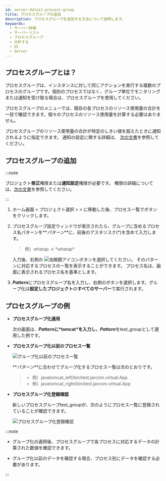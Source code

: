 ```yaml
---
id: server-detail-process-group
title: プロセスグループの追加
description: プロセスグループを追加する方法について説明します。
keywords:
  - サーバー詳細
  - サーバーリスト
  - プロセスグループ
  - 分析する
  - UI
  - Server
---
```


## プロセスグループとは？

プロセスグループは、インスタンスに対して同じアクションを実行する複数のプロセスのグループです。個別のプロセスではなく、グループ単位でモニタリングまたは通知を受け取る場合は、プロセスグループを使用してください。

プロセスグループのメニューでは、既存の各プロセスのリソース使用量の合計を一目で確認できます。個々のプロセスのリソース使用量を計算する必要はありません。

プロセスグループのリソース使用量の合計が特定のしきい値を超えたときに通知されるように指定できます。
通知の設定に関する詳細は、 [次の文書](warning-notice#process-event)を参照してください。

## プロセスグループの追加

:::note

プロジェクト**修正**権限または**通知設定**権限が必要です。 権限の詳細については、[次の文書](../project/project-structure#project-auth)を参照してください。

:::

1. ホーム画面 &gt; プロジェクト選択 &gt; <Cmdname sid="side_serverList" className="uitext" /> &gt; <Cmdname sid="side_serverDetail" className="uitext" />に移動した後、プロセス一覧で<Cmdname sid="groupby" className="uitext" />ボタンをクリックします。

   <ImgLang img='server-detail-process.png' desc='サーバー詳細プロセス一覧'/>

2. プロセスグループ設定ウィンドウが表示されたら、グループに含めるプロセス名パターンを**_パターン_**に、前後のアスタリスク(\*)を含めて入力します。

   > 例）whatap → \*whatap\*

   <ImgLang img='server-detail-process-group.png' desc='サーバー詳細プロセス一覧グループ化'/>

   入力後、右側の ![虫眼鏡アイコン](/img/ic-search.svg)ボタンを選択してください。 そのパターンに対応するプロセスの一覧を表示することができます。 プロセス名は、画面に表示されるプロセス名を基準とします。

3. **_Pattern_**<Cmdname sid="alias" className="uitext" />にプロセスグループ名を入力し、右側の<Cmdname sid="apply" className="uitext" />ボタンを選択します。グループ化は**設定したプロジェクト**の**すべてのサーバー**で実行されます。

## プロセスグループの例

- **プロセスグループ化適用**

  次の画面は、**_Pattern_**に\*tomcat\*を入力し、**_Pattern_**<Cmdname sid="alias" className="uitext" />をtest_groupとして適用した例です。

  <ImgLang img='server-detail-process-group-ex.png' desc='サーバー詳細プロセス一覧グループ化例'/>

- **プロセスグループ化以前のプロセス一覧**  

  ![グループ化以前のプロセス一覧](/img/server-process-list.png)

  **_パターン_**に合わせてグループ化するプロセス一覧は次のとおりです。

  > - 例）javatomcat_left/bin/test.jarcom.virtual.App 
  > - 例）javatomcat_right/bin/test.jarcom.virtual.App

- **プロセスグループ化登録確認**

  新しいプロセスグループtest_groupが、次のようにプロセス一覧に登録されていることが確認できます。

  ![プロセスグループ化登録確認](https://img.whatap.io/media/images/test_group.png)

:::note

- グループ化の適用後、プロセスグループで各プロセスに対応するデータの計算された数値を確認できます。 

- グループ化以前のデータを確認する場合、プロセス別にデータを確認する必要があります。

:::
